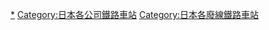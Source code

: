 {{DEFAULTSORT:Kasama Inari Railway}}

[[Category:笠間稻荷運輸|*]]
[[Category:日本各公司鐵路車站|Category:日本各公司鐵路車站]]
[[Category:日本各廢線鐵路車站|Category:日本各廢線鐵路車站]]